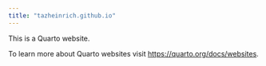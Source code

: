 ```yaml
---
title: "tazheinrich.github.io"
---
```


This is a Quarto website.

To learn more about Quarto websites visit <https://quarto.org/docs/websites>.
